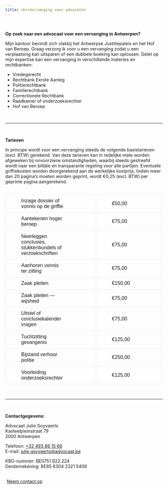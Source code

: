 ```yaml
---
title: <br>Vervanging voor advocaten
---
```


<br>

**Op zoek naar een advocaat voor een vervanging in Antwerpen?**

Mijn kantoor bevindt zich vlakbij het Antwerpse Justitiepaleis en het Hof van Beroep. Graag verzorg ik voor u een vervanging zodat u een verplaatsing kan uitsparen of een dubbele boeking kan oplossen. Gelet op mijn expertise kan een vervanging in verschillende materies en rechtbanken:

- Vredegerecht
- Rechtbank Eerste Aanleg
- Politierechtbank
- Familierechtbank
- Correctionele Rechtbank
- Raadkamer of onderzoeksrechter
- Hof van Beroep

<br>

------------------------------------------------------------------------

<br>

**Tarieven**

In principe wordt voor een vervanging steeds de volgende basistarieven (excl. BTW) gerekend. Van deze tarieven kan in redelijke mate worden afgeweken bij onvoorziene omstandigheden, waarbij steeds gestreefd wordt naar een billijke en transparante regeling voor alle partijen. Eventuele griffiekosten worden doorgerekend aan de werkelijke kostprijs. Indien meer dan 20 pagina's moeten worden geprint, wordt €0,25 (excl. BTW) per geprinte pagina aangerekend. <br><br>


```{=html}
<style type="text/css">
.tg  {border-collapse:collapse;border-spacing:0;}
.tg td{border-color:black;border-style:solid;border-width:1px;font-family:Source Sans Pro, Helvetica, sans-serif;font-size:16px;
  overflow:hidden;padding:10px 100px 10px 50px;word-break:normal;}
.tg .tg-z4i2{border-color:#F4F1EB;text-align:left;vertical-align:middle}
.tg .tg-v0mg{border-color:#F4F1EB;text-align:left;vertical-align:middle}
</style>
<table class="tg" style="undefined;table-layout: fixed; width: 500px">
<tbody>
  <tr>
    <td class="tg-z4i2">Inzage dossier of vonnis op de griffie</td>
    <td class="tg-v0mg">€50,00</td>
  </tr>
  <tr>
    <td class="tg-z4i2">Aantekenen hoger beroep</td>
    <td class="tg-v0mg">€75,00</td>
  </tr>
  <tr>
    <td class="tg-z4i2">Neerleggen conclusies, stukkenbundels of verzoekschriften</td>
    <td class="tg-v0mg">€75,00</td>
  </tr>
  <tr>
    <td class="tg-z4i2">Aanhoren vonnis ter zitting</td>
    <td class="tg-v0mg">€75,00</td>
  </tr>
  <tr>
    <td class="tg-z4i2">Zaak pleiten</td>
    <td class="tg-v0mg">€150,00</td>
  </tr>
  <tr>
    <td class="tg-z4i2">Zaak pleiten — wijsheid</td>
    <td class="tg-v0mg">€75,00</td>
  </tr>
  <tr>
    <td class="tg-z4i2">Uitstel of conclusiekalender vragen</td>
    <td class="tg-v0mg">€75,00</td>
  </tr>
  <tr>
    <td class="tg-z4i2">Tuchtzitting gevangenis</td>
    <td class="tg-v0mg">€125,00</td>
  </tr>
  <tr>
    <td class="tg-z4i2">Bijstand verhoor politie</td>
    <td class="tg-v0mg">€250,00</td>
  </tr>
  <tr>
    <td class="tg-z4i2">Voorleiding onderzoeksrechter</td>
    <td class="tg-v0mg">€125,00</td>
  </tr>
</tbody></table>
```

<br>

------------------------------------------------------------------------

<br>


**Contactgegevens:**

Advocaat Julie Goyvaerts<br> Kasteelpleinstraat 79<br>2000 Antwerpen<br>

Telefoon: <a href="tel:0032493861566">+32 493 86 15 66</a><br>E-mail: <a href="mailto:julie.goyvaerts@advocaat.be">julie.goyvaerts@advocaat.be</a><br>

KBO-nummer: BE0751.922.224<br>Derdenrekening: BE85 6304 2321 5406<br><br>

```{=html}
<div style = "margin: 0px; text-align: left;">
<a class="btn btn-primary" href="/contact.qmd" role="button" style="padding: 5px 5px; text-transform: none;">Neem contact op</a>
</div>
```

